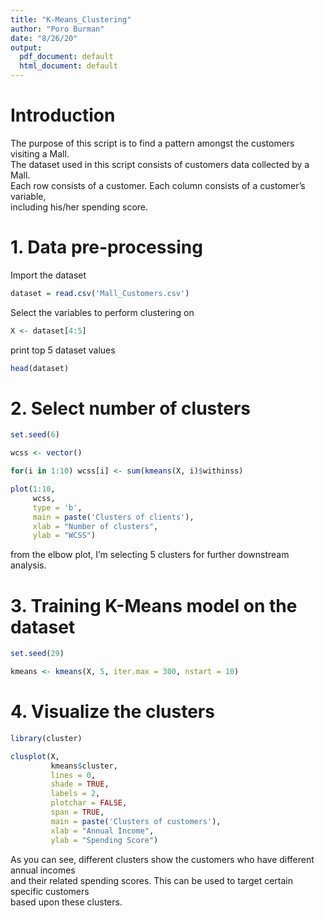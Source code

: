 ```yaml
---
title: "K-Means_Clustering"
author: "Poro Burman"
date: "8/26/20"
output:
  pdf_document: default
  html_document: default
---
```


# Introduction    

The purpose of this script is to find a pattern amongst the customers visiting a Mall.    
The dataset used in this script consists of customers data collected by a Mall.    
Each row consists of a customer. Each column consists of a customer's variable,    
including his/her spending score.    

# 1. Data pre-processing    

Import the dataset    
```r
dataset = read.csv('Mall_Customers.csv')
```    
Select the variables to perform clustering on
```r
X <- dataset[4:5]
```    
print top 5 dataset values
```r
head(dataset)
```    

# 2. Select number of clusters    
```r
set.seed(6)

wcss <- vector()

for(i in 1:10) wcss[i] <- sum(kmeans(X, i)$withinss)

plot(1:10, 
     wcss, 
     type = 'b', 
     main = paste('Clusters of clients'),
     xlab = "Number of clusters",
     ylab = "WCSS")
```    

from the elbow plot, I'm selecting 5 clusters for further downstream analysis.    

# 3. Training K-Means model on the dataset    
```r
set.seed(29)

kmeans <- kmeans(X, 5, iter.max = 300, nstart = 10)
```    

# 4. Visualize the clusters    
```r
library(cluster)

clusplot(X,
         kmeans$cluster,
         lines = 0,
         shade = TRUE,
         labels = 2,
         plotchar = FALSE,
         span = TRUE,
         main = paste('Clusters of customers'),
         xlab = "Annual Income",
         ylab = "Spending Score")
```    

As you can see, different clusters show the customers who have different annual incomes    
and their related spending scores. This can be used to target certain specific customers    
based upon these clusters.